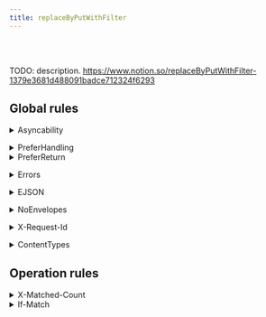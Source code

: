 ```yaml
---
title: replaceByPutWithFilter
---
```



<!-- 1379e368-1d48-8091-badc-e712324f6293 -->





<Badge text="PUT" variant="tip" /> <Badge text="POST" variant="note" />


<br/><br/>

TODO: description. <a href="https://www.notion.so/replaceByPutWithFilter-1379e3681d488091badce712324f6293">https://www.notion.so/replaceByPutWithFilter-1379e3681d488091badce712324f6293</a>

## Global rules

<details><summary>Asyncability</summary>
<Tabs><TabItem label="Request">

  |  |  |
  | --- | --- |
  | Header | <ul><li>`Expect` <Badge text="SHOULD" variant="caution" size="small" /> **be** nothing **if** if the client supports only sync operations <br/><em>Default scenario</em></li></ul> |
| Header | <ul><li>`Expect` <Badge text="MUST" variant="danger" size="small" /> **be** 202-accepted **if** if the client supports only async operations </li></ul> |
| Header | <ul><li>`Prefer` <Badge text="MUST" variant="danger" size="small" /> **be** respond-async **if** if the client supports both sync and async operations </li></ul> |
| Header | <ul><li>`WebHook-Request-Callback` <Badge text="MUST" variant="danger" size="small" /> **be** webhook URL **if** if the client is able to specify a callback endpoint (a “webhook”) <br/><em>Webhook callbacks</em></li></ul> |
| Header | <ul><li>`WebHook-Error-Callback` <Badge text="MAY" variant="success" size="small" /> **be** webhook URL **if** if the client is able to specify a callback endpoint (a “webhook”) <br/><em>Webhook callbacks</em></li></ul> |

</TabItem>
<TabItem label="Response">

  |  |  |
  | --- | --- |
  | Status | <ul><li>`code` <Badge text="MUST" variant="danger" size="small" /> **be** 200 | 204 **if** if a server only support synchronous operations <br/><em>Default scenario</em></li></ul> |
| Status | <ul><li>`code` <Badge text="MAY" variant="success" size="small" /> **be** 417 **if** if a server only support synchronous operations + if a client sends an Expect: 202-Accepted header </li></ul> |
| Status | <ul><li>`code` <Badge text="MUST" variant="danger" size="small" /> **be** 417 **if** if a server supports only async operations + if client is sync-only </li></ul> |
| Status | <ul><li>`code` <Badge text="MUST" variant="danger" size="small" /> **be** 202 **if** if a server supports async operations + if a client sends an Expect: 202-Accepted header </li></ul> |
| Header | <ul><li>`Location` <Badge text="MUST" variant="danger" size="small" /> **be** operation result URL **if** if a server supports async operations + if a client sends an Expect: 202-Accepted header </li></ul> |
| Status | <ul><li>`code` <Badge text="MUST" variant="danger" size="small" /> **be** 425 **if** fi the operation endpoint is not yet available (still running) <br/><em>Recurrent polling</em></li></ul> |
| Status | <ul><li>`code` <Badge text="MUST" variant="danger" size="small" /> **be** 200 **if** if the operation endpoint is ready and the operation was successful <br/><em>Recurrent polling</em></li></ul> |
| Status | <ul><li>`code` <Badge text="MUST" variant="danger" size="small" /> **be** 500 **if** if the operation endpoint is ready but the operation was failed <br/><em>Recurrent polling</em></li></ul> |
| Body | <ul><li>`error` <Badge text="MUST" variant="danger" size="small" /> **exists** **if** if the operation endpoint is ready but the operation was failed <br/><em>Recurrent polling</em></li></ul> |

</TabItem></Tabs></details>
<details><summary>PreferHandling</summary>
<Tabs><TabItem label="Request">

  |  |  |
  | --- | --- |
  | Header | <ul><li>`Prefer` <Badge text="SHOULD" variant="caution" size="small" /> **be** handling=lenient **if** in case of the client is explicitly lenient to optional validation rules </li></ul> |
| Header | <ul><li>`Prefer` <Badge text="SHOULD" variant="caution" size="small" /> **be** handling=strict **if** in case of the client is strict to optional validation rules </li></ul> |

</TabItem>
</Tabs></details>
<details><summary>PreferReturn</summary>
<Tabs><TabItem label="Request">

  |  |  |
  | --- | --- |
  | Header | <ul><li>`Prefer` <Badge text="SHOULD" variant="caution" size="small" /> **be** return=minimal **if** if the client prefer just the operation status </li></ul> |
| Header | <ul><li>`Prefer` <Badge text="SHOULD" variant="caution" size="small" /> **be** return=representation **if** if the client prefer the result document(s) which the operation was applied <br/><em>Default if ommited</em></li></ul> |

</TabItem>
<TabItem label="Response">

  |  |  |
  | --- | --- |
  | Status | <ul><li>`code` <Badge text="MUST" variant="danger" size="small" /> **be** 200 **if** if the client sent Prefer: return=representation </li></ul> |
| Status | <ul><li>`code` <Badge text="MUST" variant="danger" size="small" /> **be** 204 **if** if the client sent Prefer: return=minimal </li></ul> |
| Header | <ul><li>`Content-Location` <Badge text="MUST" variant="danger" size="small" /> **be** getByGetWithId(id) **if** if the client sent Prefer: return=representation </li></ul> |
| Header | <ul><li>`Location` <Badge text="MUST" variant="danger" size="small" /> **be** getByGetWithId(id) **if** if the client sent Prefer: return=minimal </li></ul> |

</TabItem></Tabs></details>
<details><summary>Errors</summary>
<Tabs>
<TabItem label="Response">

  |  |  |
  | --- | --- |
  | Status | <ul><li>`code` <Badge text="MUST" variant="danger" size="small" /> **be** >399  </li></ul> |
| Body | <ul><li>`code` <Badge text="SHOULD" variant="caution" size="small" /> **be** unique code  </li></ul> |
| Body | <ul><li>`description` <Badge text="SHOULD" variant="caution" size="small" /> **exists**  </li></ul> |
| Body | <ul><li>`[other]` <Badge text="MAY" variant="success" size="small" /> **be** help info  </li></ul> |

</TabItem></Tabs></details>
<details><summary>EJSON</summary>
<Tabs><TabItem label="Request">

  |  |  |
  | --- | --- |
  | Header | <ul><li>`Content-Type` <Badge text="SHOULD" variant="caution" size="small" /> **be** application/vnd.ejson+json  </li></ul> |
| Body | <ul><li>`` <Badge text="SHOULD" variant="caution" size="small" /> **be** EJSON serialized  </li></ul> |

</TabItem>
<TabItem label="Response">

  |  |  |
  | --- | --- |
  | Body | <ul><li>`` <Badge text="SHOULD" variant="caution" size="small" /> **be** EJSON serialized  </li></ul> |
| Header | <ul><li>`Content-Type` <Badge text="SHOULD" variant="caution" size="small" /> **be** application/vnd.ejson+json  </li></ul> |

</TabItem></Tabs></details>
<details><summary>NoEnvelopes</summary>
<Tabs><TabItem label="Request">

  |  |  |
  | --- | --- |
  | Body | <ul><li>`` <Badge text="MUST" variant="danger" size="small" /> **be** unenveloped resource  </li></ul> |

</TabItem>
<TabItem label="Response">

  |  |  |
  | --- | --- |
  | Body | <ul><li>`` <Badge text="MUST" variant="danger" size="small" /> **be** unenveloped resource  </li></ul> |

</TabItem></Tabs></details>
<details><summary>X-Request-Id</summary>
<Tabs>
<TabItem label="Response">

  |  |  |
  | --- | --- |
  | Header | <ul><li>`X-Request-Id` <Badge text="SHOULD" variant="caution" size="small" /> **be** new uuid-hex   <br/><em>a fresh new uuid-hex generated by the API server</em></li></ul> |

</TabItem></Tabs></details>
<details><summary>ContentTypes</summary>
<Tabs><TabItem label="Request">

  |  |  |
  | --- | --- |
  | Header | <ul><li>`Accept` <Badge text="MUST" variant="danger" size="small" /> **exists**  </li></ul> |

</TabItem>
<TabItem label="Response">

  |  |  |
  | --- | --- |
  | Header | <ul><li>`Content-Type` <Badge text="MUST" variant="danger" size="small" /> **exists**  </li></ul> |
| Status | <ul><li>`code` <Badge text="MUST" variant="danger" size="small" /> **be** 406 **if** if the Content-Type not matches the Accept request header </li></ul> |

</TabItem></Tabs></details>

## Operation rules

<details><summary>X-Matched-Count</summary>
<Tabs>
</Tabs></details>
<details><summary>If-Match</summary>
<Tabs>
</Tabs></details>
